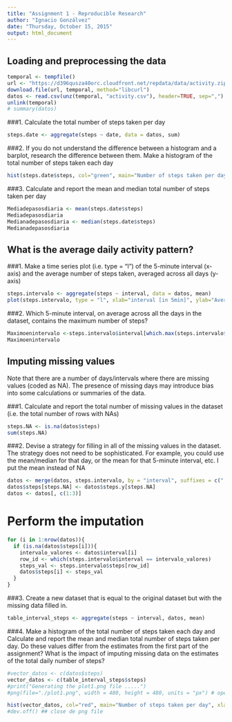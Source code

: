 ```yaml
---
title: "Assignment 1 - Reproducible Research"
author: "Ignacio Gonzálvez"
date: "Thursday, October 15, 2015"
output: html_document
---
```




## Loading and preprocessing the data

```r
temporal <- tempfile()
url <- "https://d396qusza40orc.cloudfront.net/repdata/data/activity.zip"
download.file(url, temporal, method="libcurl")
datos <- read.csv(unz(temporal, "activity.csv"), header=TRUE, sep=",")
unlink(temporal)
# summary(datos)
```
###1. Calculate the total number of steps taken per day
```r
steps.date <- aggregate(steps ~ date, data = datos, sum)
```
###2. If you do not understand the difference between a histogram and a barplot, research the difference between them. Make a histogram of the total number of steps taken each day

```r
hist(steps.date$steps, col="green", main="Number of steps taken per day", xlab="Number of steps", ylab="Frecuency")
```

###3. Calculate and report the mean and median total number of steps taken per day
```r
Mediadepasosdiaria <- mean(steps.date$steps)
Mediadepasosdiaria
Medianadepasosdiaria <- median(steps.date$steps)
Medianadepasosdiaria
```

## What is the average daily activity pattern?

###1. Make a time series plot (i.e. type = "l") of the 5-minute interval (x-axis) and the average number of steps taken, averaged across all days (y-axis)
    
```r
steps.intervalo <- aggregate(steps ~ interval, data = datos, mean)
plot(steps.intervalo, type = "l", xlab="interval [in 5min]", ylab="Average daily activity pattern of steps",  main="Average number of steps")
```

###2. Which 5-minute interval, on average across all the days in the dataset, contains the maximum number of steps?
      
```r
Maximoenintervalo <-steps.intervalo$interval[which.max(steps.intervalo$steps)]
Maximoenintervalo
```
## Imputing missing values

Note that there are a number of days/intervals where there are missing values (coded as NA). The presence of missing days may introduce bias into some calculations or summaries of the data.

###1. Calculate and report the total number of missing values in the dataset (i.e. the total number of rows with NAs)
    
    
```r
steps.NA <- is.na(datos$steps)
sum(steps.NA)
```

###2. Devise a strategy for filling in all of the missing values in the dataset. The strategy does not need to be sophisticated. For example, you could use the mean/median for that day, or the mean for that 5-minute interval, etc.
    I put the mean instead of NA
    
```r
datos <- merge(datos, steps.intervalo, by = "interval", suffixes = c(".x", ".y"))
datos$steps[steps.NA] <- datos$steps.y[steps.NA]
datos <- datos[, c(1:3)]

```

# Perform the imputation
```r
for (i in 1:nrow(datos)){
  if (is.na(datos$steps[i])){
    intervalo_valores <- datos$interval[i]
    row_id <- which(steps.intervalo$interval == intervalo_valores)
    steps_val <- steps.intervalo$steps[row_id]
    datos$steps[i] <- steps_val
  }
}


```

###3. Create a new dataset that is equal to the original dataset but with the missing data filled in.

```r
table_interval_steps <- aggregate(steps ~ interval, datos, mean)
```
###4. Make a histogram of the total number of steps taken each day and Calculate and report the mean and median total number of steps taken per day. Do these values differ from the estimates from the first part of the assignment? What is the impact of imputing missing data on the estimates of the total daily number of steps?



```r
#vector_datos <- c(datos$steps)
vector_datos <- c(table_interval_steps$steps)
#print("Generating the plot1.png file .....")
#png(file="./plot1.png", width = 480, height = 480, units = "px") # open file png

hist(vector_datos, col="red", main="Number of steps taken per day", xlab="Number of steps", ylab="Frecuency")
#dev.off() ## close de png file 
```
